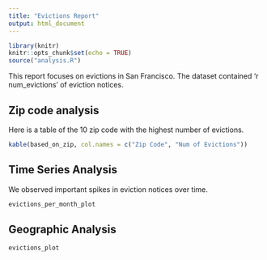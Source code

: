 ```yaml
---
title: "Evictions Report"
output: html_document
---
```


```r
library(knitr)
knitr::opts_chunk$set(echo = TRUE)
source("analysis.R")
```

This report focuses on evictions in San Francisco. The dataset contained 'r num_evictions' of eviction notices. 

## Zip code analysis
Here is a table of the 10 zip code with the highest number of evictions.
```r
kable(based_on_zip, col.names = c("Zip Code", "Num of Evictions"))
```

## Time Series Analysis
We observed important spikes in eviction notices over time.

```r
evictions_per_month_plot
```

## Geographic Analysis
```r
evictions_plot

```

